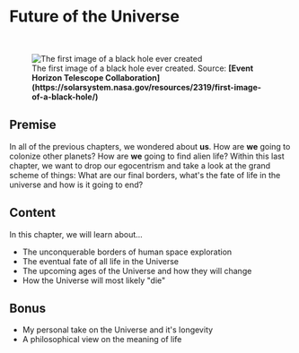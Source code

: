 
# Future of the Universe

<ReadingTime />

<br/>
<figure>
<Image src={require(".//../../resources/images/blackhole.png")} alt="The first image of a black hole ever created" />
<figcaption style={{ color: "rgb(156, 156, 156)", fontSize: "14px", marginTop: "2px" }}>The first image of a black hole ever created. Source: <strong>[Event Horizon Telescope Collaboration](https://solarsystem.nasa.gov/resources/2319/first-image-of-a-black-hole/)</strong></figcaption>
</figure>

## Premise
In all of the previous chapters, we wondered about <strong>us</strong>. How are <strong>we</strong> going to colonize other planets? How are <strong>we</strong> going to find alien life? Within this last chapter, we want to drop our egocentrism and take a look at the grand scheme of things: What are our final borders, what's the fate of life in the universe and how is it going to end? 

## Content
In this chapter, we will learn about...

- The unconquerable borders of human space exploration
- The eventual fate of all life in the Universe
- The upcoming ages of the Universe and how they will change
- How the Universe will most likely "die"

## Bonus
- My personal take on the Universe and it's longevity
- A philosophical view on the meaning of life


<Analytics />
